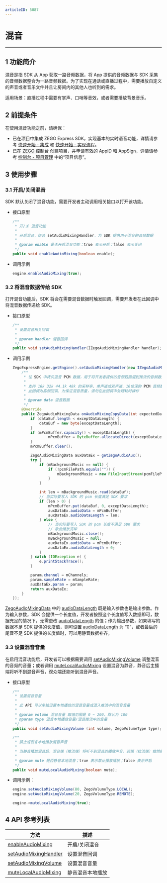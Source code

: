 ```yaml
---
articleID: 5087
---
```

# 混音

- - -

## 1 功能简介

混音是指 SDK 从 App 获取一路音频数据，将 App 提供的音频数据与 SDK 采集的音频数据整合为一路音频数据。为了实现在通话或直播过程中，需要播放自定义的声音或者音乐文件并且让房间内的其他人也听到的需求。

适用场景：直播过程中需要有掌声、口哨等音效，或者需要播放背景音乐。

## 2 前提条件

在使用混音功能之前，请确保：

- 已在项目中集成 ZEGO Express SDK，实现基本的实时语音功能，详情请参考 [快速开始 - 集成](!ExpressAudioSDK-Integration/SDK_Integration) 和 [快速开始 - 实现流程](!ExpressAudioSDK-Integration/Solution_Implementation)。
- 已在 [ZEGO 控制台](https://console.zego.im) 创建项目，并申请有效的 AppID 和 AppSign，详情请参考 [控制台 - 项目管理](#12107) 中的“项目信息”。



## 3 使用步骤

### 3.1 开启/关闭混音

SDK 默认关闭了混音功能，需要开发者主动调用相关接口以打开该功能。

- 接口原型

    ```java
    /**
     * 开/关 混音功能
     *
     * 开启混音，结合 setAudioMixingHandler，为 SDK 提供用于混音的音频数据
     *
     * @param enable 是否开启混音功能；true 表示开启；false 表示关闭
     */
    public void enableAudioMixing(boolean enable);
    ```

- 调用示例

    ```java
    engine.enableAudioMixing(true);
    ```

### 3.2 将混音数据传给 SDK

打开混音功能后，SDK 将会在需要混音数据时触发回调，需要开发者在此回调中将混音数据传递给 SDK。

- 接口原型

    ```java
    /**
     * 设置混音相关回调
     *
     * @param handler 混音回调
     */
    public void setAudioMixingHandler(IZegoAudioMixingHandler handler);
    ```

- 调用示例

    ```java
    ZegoExpressEngine.getEngine().setAudioMixingHandler(new IZegoAudioMixingHandler() {
	    /**
    	 * 往 SDK 中拷贝混音 PCM 数据，用于将开发者提供的音频数据混到推流的音频数据中。 和 [enableAudioMixing] 	结合使用
         *
         * 支持 16k 32k 44.1k 48k 的采样率、单声道或双声道、16位深的 PCM 音频数据
         * 此回调为高频回调，为保证混音质量，请勿在此回调中处理耗时操作
         *
         * @param data 混音数据
         */
        @Override
        public ZegoAudioMixingData onAudioMixingCopyData(int expectedDataLength) {
   		    if (dataBuf.length < exceptDataLength) {
            	dataBuf = new byte[exceptDataLength];
        	}
        	if (mPcmBuffer.capacity() < exceptDataLength) {
            	    mPcmBuffer = ByteBuffer.allocateDirect(exceptDataLength);
        	}
        	mPcmBuffer.clear();

        	ZegoAudioMixingData auxDataEx = getZegoAudioAux();
        	try {
            	if (mBackgroundMusic == null) {
                    if (!pcmFilePath.equals("")) {
                        mBackgroundMusic = new FileInputStream(pcmFilePath);
                    }
                }

                int len = mBackgroundMusic.read(dataBuf);
		        // 当实际要写入 SDK 的 pcm 长度满足 SDK 要求
                if (len > 0) {
                    mPcmBuffer.put(dataBuf, 0, exceptDataLength);
                    auxDataEx.audioData = mPcmBuffer;
                    auxDataEx.audioDataLength = len;
                } else {
                    // 当实际要写入 SDK 的 pcm 长度不满足 SDK 要求
                    // 歌曲播放完毕
                    mBackgroundMusic.close();
                    mBackgroundMusic = null;
                    auxDataEx.audioData = mPcmBuffer;
                    auxDataEx.audioDataLength = 0;
                }
            } catch (IOException e) {
                e.printStackTrace();
            }

            param.channel = mChannels;
            param.sampleRate = mSampleRate;
            auxDataEx.param = param;
            return auxDataEx;
	    }
    });

    ```

<div class = 'mk-hint'>

[ZegoAudioMixingData](@-ZegoAudioMixingData) 中的 [audioDataLength](@audioDataLength) 既是输入参数也是输出参数。作为输入参数，SDK 会提供一个长度值，开发者按照这个长度值写入数据即可，数据充足的情况下，无需更改 [audioDataLength](@audioDataLength) 的值；作为输出参数，如果填写的数据不足 SDK 提供的长度值，则可设置 [audioDataLength](@audioDataLength) 为 “0”，或者最后的尾音不足 SDK 提供的长度值时，可以用静音数据补齐。
</div>

### 3.3 设置混音音量

在启用混音功能后，开发者可以根据需要调用 [setAudioMixingVolume](@setAudioMixingVolume) 调整混音的音频的音量；或者调用 [muteLocalAudioMixing](@muteLocalAudioMixing) 设置混音为静音，静音后主播端将听不到混音声音，观众端还能听到混音声音。

- 接口原型

    ```java
    /**
     * 设置混音音量
     *
     * 此 API 可以单独设置本地播放的混音音量或混入推流中的混音音量
     *
     * @param volume 混音音量 取值范围是 0 ~ 200，默认为 100
     * @param type 混音本地播放音量/混音推流中的音量
     */
    public void setAudioMixingVolume (int volume, ZegoVolumeType type);

    /**
     * 禁止或恢复本地播放混音声音
     *
     * 当静音播放混音后，混音端（推流端）将听不到混音的播放声音，远端（拉流端）依然能听到混音
     *
     * @param mute 是否静音本地混音；true 表示禁止播放播放；false 表示开启
     */
    public void muteLocalAudioMixing(boolean mute);
    ```

- 调用示例：

    ```java
    engine.setAudioMixingVolume(80, ZegoVolumeType.LOCAL);
    engine.setAudioMixingVolume(20, ZegoVolumeType.REMOTE);

    engine->muteLocalAudioMixing(true);
    ```

## 4 API 参考列表

| 方法 | 描述 |
|-------|--------|
| [enableAudioMixing ](https://doc-zh.zego.im/zh/api?doc=Express_Video_SDK_API~Java~class~im-zego-zegoexpress-zego-express-engine#enable-audio-mixing) | 开启/关闭混音 |
| [setAudioMixingHandler ](https://doc-zh.zego.im/zh/api?doc=Express_Video_SDK_API~Java~class~im-zego-zegoexpress-zego-express-engine#set-audio-mixing-handler) | 设置混音回调 |
| [setAudioMixingVolume ](https://doc-zh.zego.im/zh/api?doc=Express_Video_SDK_API~Java~class~im-zego-zegoexpress-zego-express-engine#set-audio-mixing-volume) | 设置混音音量 |
| [muteLocalAudioMixing ](https://doc-zh.zego.im/zh/api?doc=Express_Video_SDK_API~Java~class~im-zego-zegoexpress-zego-express-engine#mute-local-audio-mixing) | 静音混音本地播放 |
